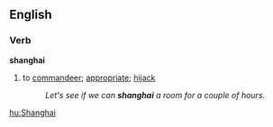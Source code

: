 {{See|Shanghai}}
==English==
{{wikipedia}}

===Verb===
'''shanghai'''
# to [[commandeer]]; [[appropriate]]; [[hijack]]
#:''Let's see if we can '''shanghai''' a room for a couple of hours.''

[[hu:Shanghai]]